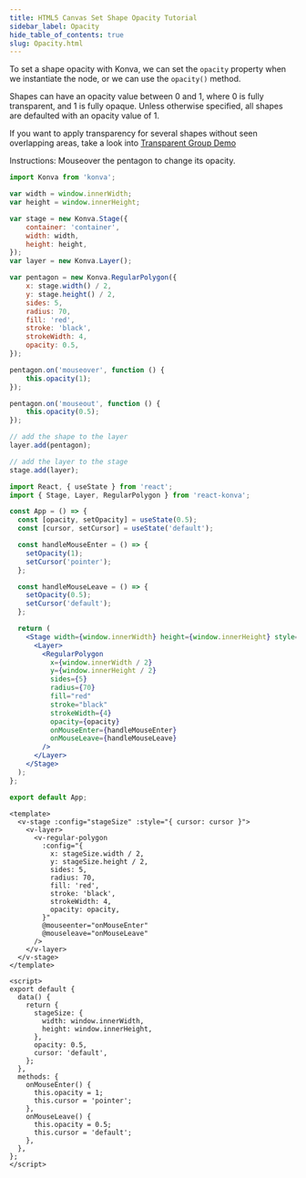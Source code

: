 ---
title: HTML5 Canvas Set Shape Opacity Tutorial
sidebar_label: Opacity
hide_table_of_contents: true
slug: Opacity.html
---

To set a shape opacity with Konva, we can set the `opacity` property when we instantiate the node, or we can use the `opacity()` method.

Shapes can have an opacity value between 0 and 1, where 0 is fully transparent, and 1 is fully opaque.  Unless otherwise specified, all shapes are defaulted with an opacity value of 1.

If you want to apply transparency for several shapes without seen overlapping areas, take a look into [Transparent Group Demo](/docs/sandbox/Transparent_Group.html)

Instructions: Mouseover the pentagon to change its opacity.


<Tabs>
  <TabItem value="Vanilla" default>

```js live vanilla
import Konva from 'konva';

var width = window.innerWidth;
var height = window.innerHeight;

var stage = new Konva.Stage({
    container: 'container',
    width: width,
    height: height,
});
var layer = new Konva.Layer();

var pentagon = new Konva.RegularPolygon({
    x: stage.width() / 2,
    y: stage.height() / 2,
    sides: 5,
    radius: 70,
    fill: 'red',
    stroke: 'black',
    strokeWidth: 4,
    opacity: 0.5,
});

pentagon.on('mouseover', function () {
    this.opacity(1);
});

pentagon.on('mouseout', function () {
    this.opacity(0.5);
});

// add the shape to the layer
layer.add(pentagon);

// add the layer to the stage
stage.add(layer);
```

  </TabItem>
  <TabItem value="React">

```jsx live react
import React, { useState } from 'react';
import { Stage, Layer, RegularPolygon } from 'react-konva';

const App = () => {
  const [opacity, setOpacity] = useState(0.5);
  const [cursor, setCursor] = useState('default');

  const handleMouseEnter = () => {
    setOpacity(1);
    setCursor('pointer');
  };

  const handleMouseLeave = () => {
    setOpacity(0.5);
    setCursor('default');
  };

  return (
    <Stage width={window.innerWidth} height={window.innerHeight} style={{ cursor: cursor }}>
      <Layer>
        <RegularPolygon
          x={window.innerWidth / 2}
          y={window.innerHeight / 2}
          sides={5}
          radius={70}
          fill="red"
          stroke="black"
          strokeWidth={4}
          opacity={opacity}
          onMouseEnter={handleMouseEnter}
          onMouseLeave={handleMouseLeave}
        />
      </Layer>
    </Stage>
  );
};

export default App;
```

  </TabItem>
  <TabItem value="Vue">

```vue live vue
<template>
  <v-stage :config="stageSize" :style="{ cursor: cursor }">
    <v-layer>
      <v-regular-polygon
        :config="{
          x: stageSize.width / 2,
          y: stageSize.height / 2,
          sides: 5,
          radius: 70,
          fill: 'red',
          stroke: 'black',
          strokeWidth: 4,
          opacity: opacity,
        }"
        @mouseenter="onMouseEnter"
        @mouseleave="onMouseLeave"
      />
    </v-layer>
  </v-stage>
</template>

<script>
export default {
  data() {
    return {
      stageSize: {
        width: window.innerWidth,
        height: window.innerHeight,
      },
      opacity: 0.5,
      cursor: 'default',
    };
  },
  methods: {
    onMouseEnter() {
      this.opacity = 1;
      this.cursor = 'pointer';
    },
    onMouseLeave() {
      this.opacity = 0.5;
      this.cursor = 'default';
    },
  },
};
</script>
```

  </TabItem>
</Tabs>